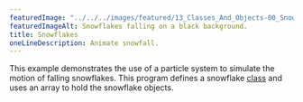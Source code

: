 ---
featuredImage: "../../../images/featured/13_Classes_And_Objects-00_Snowflakes-thumbnail.png"
featuredImageAlt: Snowflakes falling on a black background.
title: Snowflakes
oneLineDescription: Animate snowfall.
---

This example demonstrates the use of a particle system
to simulate the motion of falling snowflakes. This program defines a
snowflake
<a href="https://p5js.org/reference/p5/class">class</a>
and uses an array to hold the snowflake objects.